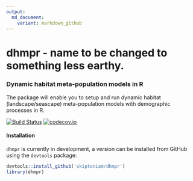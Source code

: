 ```yaml
---
output:
  md_document:
    variant: markdown_github
---
```


# dhmpr - name to be changed to something less earthy. 

### Dynamic habitat meta-population models in R

The package will enable you to setup and run dynamic habitat (landscape/seascape) meta-population models with demographic processes in R. 

[![Build Status](https://travis-ci.org/skiptoniam/dhmpr.svg?branch=master)](https://travis-ci.org/skiptoniam/dhmpr.svg?branch=master)
[![codecov.io](https://codecov.io/github/skiptoniam/dhmpr/coverage.svg?branch=master)](https://codecov.io/github/skiptoniam/dhmpr?branch=master)

#### Installation

`dhmpr` is currently in development, a version can be installed from GitHub using the `devtools` package: 

```r
devtools::install_github('skiptoniam/dhmpr')
library(dhmpr)
```
